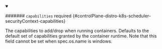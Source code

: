 


<details className="config-field" data-expandable="true" open>
<summary>

####### `capabilities` <span className="config-field-required" data-required="false">required</span> <span className="config-field-type"></span> <span className="config-field-default"></span> <span className="config-field-enum"></span> {#controlPlane-distro-k8s-scheduler-securityContext-capabilities}

The capabilities to add/drop when running containers.
Defaults to the default set of capabilities granted by the container runtime.
Note that this field cannot be set when spec.os.name is windows.

</summary>

<PartialCapabilitiesreference />


</details>
